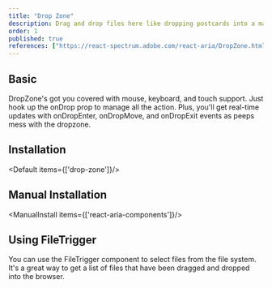 ```yaml
---
title: "Drop Zone"
description: Drag and drop files here like dropping postcards into a mailbox—easy and effective for quick uploads..
order: 1
published: true
references: ["https://react-spectrum.adobe.com/react-aria/DropZone.html#props"]
---
```


## Basic

DropZone's got you covered with mouse, keyboard, and touch support. Just hook up the onDrop prop to manage all the action. Plus, you'll get real-time updates with onDropEnter, onDropMove, and onDropExit events as peeps mess with the dropzone.

## Installation
<Default items={['drop-zone']}/>

<How toUse="drag-and-drop/drop-zone-demo" />

## Manual Installation

<ManualInstall items={['react-aria-components']}/>

<SourceCode toShow='drop-zone'/>

## Using FileTrigger
You can use the FileTrigger component to select files from the file system. It's a great way to get a list of files that have been
dragged and dropped into the browser.

<How toUse="drag-and-drop/drop-zone-and-file-trigger-demo" />
